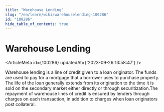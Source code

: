 ```yaml
---
title: "Warehouse Lending"
slug: "/en/learn/wiki/warehouselending-100286"
id: "100286"
hide_table_of_contents: true
---
```



# Warehouse Lending

<ArticleMeta id={100286} updatedAt={'2023-09-26 13:58:47'} />
<div className='border-solid border-b border-t-0 my-4 border-[var(--ifm-color-gray-300)]' />

Warehouse lending is a line of credit given to a loan originator. The funds are used to pay for a mortgage that a borrower uses to purchase property. The life of the loan generally extends from its origination to the time it is sold on the secondary market either directly or through securitization.The repayment of warehouse lines of credit is ensured by lenders through charges on each transaction, in addition to charges when loan originators post collateral.
